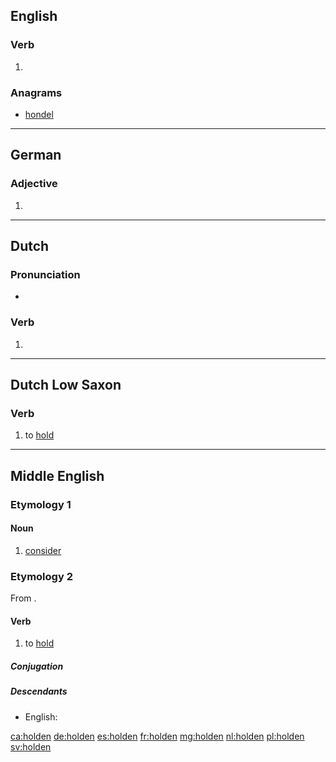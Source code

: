 ==English==

===Verb===
{{head|en|past participle}}

# {{context|archaic|lang=en}} {{past participle of|hold|lang=en|nocat=1}}

===Anagrams===
* [[hondel#English|hondel]]

----

==German==

===Adjective===
{{head|de|adjective form}}

# {{de-inflected form of|hold}}

----

==Dutch==

===Pronunciation===
* {{audio|Nl-holden.ogg|Audio|lang=nl}}

===Verb===
{{nl-verb-form}}

# {{nl-verb form of|n=pl|t=past|m=ind+subj|hollen}}

----

==Dutch Low Saxon==

===Verb===
{{head|nds-nl|verb}}

# to [[hold]]

----

==Middle English==
{{attention|enm|not a noun}}

===Etymology 1===

====Noun====
{{head|enm|noun}}

# [[consider]]

===Etymology 2===
From {{etyl|ang|enm}} {{term|healdan|lang=ang}}.

====Verb====
{{head|enm|verb}}

# to [[hold]]

=====Conjugation=====
{{enm-conj|type=strong|holde|holdeþ, holden|holdest|holdeþ, holden|holdeþ|holdeþ, holden|holde|holden|holdende, holdinge|(y)holden|held(e)|helden|helde(st)|helden|held(e)|helden|helde|helde|hold(e)|holdeþ}}

=====Descendants=====
* English: {{l|en|hold}}

[[ca:holden]]
[[de:holden]]
[[es:holden]]
[[fr:holden]]
[[mg:holden]]
[[nl:holden]]
[[pl:holden]]
[[sv:holden]]